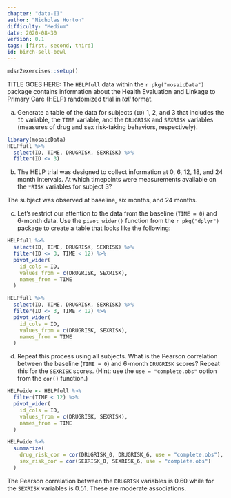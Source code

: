 ```yaml
---
chapter: "data-II"
author: "Nicholas Horton"
difficulty: "Medium"
date: 2020-08-30 
version: 0.1
tags: [first, second, third]
id: birch-sell-bowl
---
```


```r
mdsr2exercises::setup()
```

TITLE GOES HERE: The `HELPfull` data within the `r pkg("mosaicData")` package contains information about the Health Evaluation and Linkage to Primary Care (HELP) randomized trial in *tall* format. 

a) Generate a table of the data for subjects (`ID`) 1, 2, and 3 that includes the `ID` variable, the `TIME` variable, and the `DRUGRISK` and `SEXRISK` variables (measures of drug and sex risk-taking behaviors, respectively).



<!--answer-start-->

```r
library(mosaicData)
HELPfull %>%
  select(ID, TIME, DRUGRISK, SEXRISK) %>%
  filter(ID <= 3)
```

<!--answer-end-->

b) The HELP trial was designed to collect information at 0, 6, 12, 18, and 24 month intervals. At which timepoints were measurements available on the `*RISK` variables for subject 3?

<!--answer-start-->
The subject was observed at baseline, six months, and 24 months.
<!--answer-end-->

c) Let's restrict our attention to the data from the baseline (`TIME = 0`) and 6-month data.  Use the `pivot_wider()` function from the `r pkg("dplyr")` package to create a table that looks like the following:

```r
HELPfull %>%
  select(ID, TIME, DRUGRISK, SEXRISK) %>%
  filter(ID <= 3, TIME < 12) %>%
  pivot_wider(
    id_cols = ID, 
    values_from = c(DRUGRISK, SEXRISK),
    names_from = TIME
  )
```

<!--answer-start-->
```r
HELPfull %>%
  select(ID, TIME, DRUGRISK, SEXRISK) %>%
  filter(ID <= 3, TIME < 12) %>%
  pivot_wider(
    id_cols = ID, 
    values_from = c(DRUGRISK, SEXRISK),
    names_from = TIME
  )
```

<!--answer-end-->


d) Repeat this process using all subjects.  What is the Pearson correlation between  the baseline (`TIME = 0`) and 6-month `DRUGRISK` scores?  Repeat this for the `SEXRISK` scores. (Hint: use the `use = "complete.obs"` option from the `cor()` function.)

<!--answer-start-->

```r
HELPwide <- HELPfull %>%
  filter(TIME < 12) %>%
  pivot_wider(
    id_cols = ID, 
    values_from = c(DRUGRISK, SEXRISK),
    names_from = TIME
  )

HELPwide %>%
  summarize(
    drug_risk_cor = cor(DRUGRISK_0, DRUGRISK_6, use = "complete.obs"),
    sex_risk_cor = cor(SEXRISK_0, SEXRISK_6, use = "complete.obs")
  )
```
The Pearson correlation between the `DRUGRISK` variables is 0.60 while for the `SEXRISK` variables is 0.51. These are moderate associations.
<!--answer-end-->



